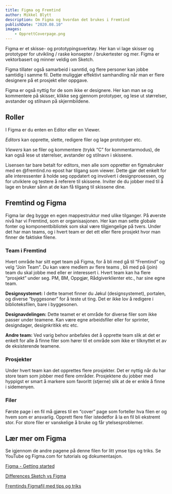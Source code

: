 ```yaml
---
title: Figma og Fremtind
author: Mikkel Blytt
description: Om Figma og hvordan det brukes i Fremtind
publishDate: "2020.08.10"
images:
    - OpprettCoverpage.png
---
```


Figma er et skisse- og prototypingsverktøy. Her kan vi lage skisser og prototyper for utvikling / raske konsepter / brukertester og mer. Figma er vektorbasert og minner veldig om Sketch.

Figma tillater også samarbeid i sanntid, og flere personer kan jobbe samtidig i samme fil. Dette muliggjør effektivt samhandling når man er flere designere på et prosjekt eller oppgave.

Figma er også nyttig for de som ikke er designere. Her kan man se og kommentere på skisser, klikke seg gjennom prototyper, og lese ut størrelser, avstander og stilnavn på skjermbildene.

## Roller

I Figma er du enten en Editor eller en Viewer.

_Editors_ kan opprette, slette, redigere filer og lage prototyper etc.

_Viewers_ kan se filer og kommentere (trykk “C” for kommentarmodus), de kan også lese ut størrelser, avstander og stilnavn i skissene.

Lisensen tar bare betalt for editors, men alle som oppretter en figmabruker med en @fremtind.no epost har tilgang som viewer. Dette gjør det enkelt for alle interessenter å holde seg oppdatert og involvert i designprosessen, og for utviklere og testere å referere til skissene. Inviter de du jobber med til å lage en bruker sånn at de kan få tilgang til skissene dine.

## Fremtind og Figma

Figma lar deg bygge en egen mappestruktur med ulike tilganger. På øverste nivå har vi Fremtind, som er organisasjonen. Her kan man sette globale fonter og komponentbibliotek som skal være tilgjengelige på tvers. Under det har man teams, og i hvert team er det ett eller flere prosjekt hvor man finner de faktiske filene.

### Team i Fremtind

Hvert område har sitt eget team på Figma, for å bli med gå til “Fremtind” og velg “Join Team”. Du kan være medlem av flere teams , bli med på (join) team du skal jobbe med eller er interessert i. Hvert team kan ha flere “prosjekt” under seg. PM, BM, Oppgjør, Rådgiverklienter etc., har sine egne team.

**Designsystemet:** I dette teamet finner du Jøkul (designsystemet), portalen, og diverse “byggesoner” for å teste ut ting. Det er ikke lov å redigere i biblioteksfilen, bare i byggesonen.

**Designavdelingen:** Dette teamet er et område for diverse filer som ikke passer under teamene. Kan være egne arbeidsfiler eller for sprinter, designdager, designkritikk etc etc.

**Andre team:** Ved varig behov anbefales det å opprette team slik at det er enkelt for alle å finne filer som hører til et område som ikke er tilknyttet et av de eksisterende teamene.

### Prosjekter

Under hvert team kan det opprettes flere prosjekter. Det er nyttig når du har store team som jobber med flere områder. Prosjektene du jobber med hyppigst er smart å markere som favoritt (stjerne) slik at de er enkle å finne i sidemenyen.

### Filer

Første page i en fil må gjøres til en “cover” page som forteller hva filen er og hvem som er ansvarlig. Opprett flere filer istedetfor å la en fil bli ekstremt stor. For store filer er vanskelige å bruke og får ytelsesproblemer.

<PortalImage src={props.images[0]} alt="" />

## Lær mer om Figma

Se igjennom de andre pagene på denne filen for litt ymse tips og triks. Se YouTube og Figma.com for tutorials og dokumentasjon.

[Figma - Getting started](https://help.figma.com/hc/en-us/categories/360002051613-Getting-Started)

[Differences Sketch vs Figma](https://medium.com/@aminataballo16/the-sketch-vs-figma-dilemma-110a1e40a96)

[Fremtinds Figmafil med tips og triks](https://www.figma.com/file/AZvwxH6s1xGPNAMmFFqHEA/Fremtind-og-Figma?node-id=0%3A1)
